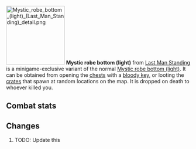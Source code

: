 {{Infobox Item
|name = Mystic robe bottom (light)
|image = [[File:Mystic robe bottom (light) (Last Man Standing).png]]
|release = [[04 August]] [[2016]]
|update = Last Man Standing Beta and Splashing Restrictions  # TODO: Update this
|members = No
|quest = No
|tradeable = No
|placeholder = No
|equipable = Yes
|stackable = No
|noteable = Yes
|options = Wield, Drop   # TODO: Update this
|examine = The lower half of a bright magical robe.
|value = 1
|alchable = No
|weight = 1.814
|id = 27161
}}
[[File:Mystic robe bottom (light) (Last Man Standing) detail.png|160px|left]]
'''Mystic robe bottom (light)''' from [[Last Man Standing]] is a minigame-exclusive variant of the normal [[Mystic robe bottom (light)]]. It can be obtained from opening the [[Chest (Last Man Standing)|chests]] with a [[bloody key]], or looting the [[Crate (Last Man Standing)|crates]] that spawn at random locations on the map. It is dropped on death to whoever killed you.

==Combat stats==
{{Infobox Bonuses
|astab = 0
|aslash = 0
|acrush = 0
|amagic = 15
|arange = 0
|dstab = 0
|dslash = 0
|dcrush = 0
|dmagic = 15
|drange = 0
|str = 0
|rstr = 0
|mdmg = 0
|prayer = 0
|slot = legs
|image = [[File:Mystic robe bottom (light) equipped male.png|160px]]
|altimage = [[File:Mystic robe bottom (light) equipped female.png|160px]]
}}



==Changes==
# TODO: Update this
{{Subject changes header}}
{{Subject changes
|date = 4 August 2016
|update = Last Man Standing
|change = The item was made fully available with the release of Last Man Standing.
}}
{{Subject changes footer}}

{{Last Man Standing In-game Items}}